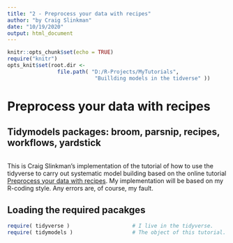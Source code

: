 ```yaml
---
title: "2 - Preprocess your data with recipes"
author: "by Craig Slinkman"
date: "10/19/2020"
output: html_document
---
```


```r
knitr::opts_chunk$set(echo = TRUE)
require("knitr")
opts_knit$set(root.dir <- 
                file.path( "D:/R-Projects/MyTutorials",
                            "Buillding models in the tidverse" ))
```

# Preprocess your data with recipes

## Tidymodels packages: broom, parsnip, recipes, workflows, yardstick
```r

```

This is Craig Slinkman's implementation of the tutorial of how to use the tidyverse to carry out systematic model building based on the online tutorial [Preprocess your data with recipes](https://www.tidymodels.org/start/models/).  My implementation will be based on my R-coding style.  Any errors are, of course,  my fault. 


## Loading the required pacakges  

```r
require( tidyverse )                    # I live in the tidyverse.
require( tidymodels )                   # The object of this tutorial.
```

